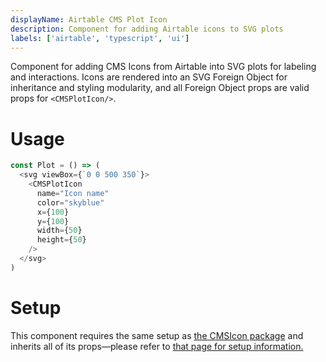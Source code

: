 ```yaml
---
displayName: Airtable CMS Plot Icon
description: Component for adding Airtable icons to SVG plots
labels: ['airtable', 'typescript', 'ui']
---
```


Component for adding CMS Icons from Airtable into SVG plots for labeling and interactions. Icons are rendered into an SVG Foreign Object for inheritance and styling modularity, and all Foreign Object props are valid props for `<CMSPlotIcon/>`.

# Usage

```js
const Plot = () => (
  <svg viewBox={`0 0 500 350`}>
    <CMSPlotIcon
      name="Icon name"
      color="skyblue"
      x={100}
      y={100}
      width={50}
      height={50}
    />
  </svg>
)
```

# Setup

This component requires the same setup as [the CMSIcon package](https://bit.dev/talus-analytics/library/airtable/cms-icon) and inherits all of its props—please refer to [that page for setup information.](https://bit.dev/talus-analytics/library/airtable/cms-icon)
